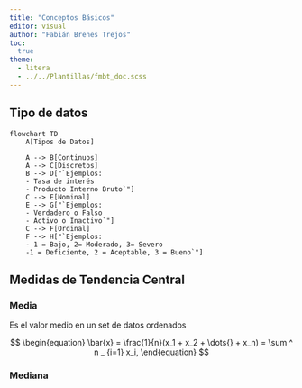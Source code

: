 ```yaml
---
title: "Conceptos Básicos"
editor: visual
author: "Fabián Brenes Trejos"
toc:
  true
theme: 
  - litera
  - ../../Plantillas/fmbt_doc.scss
---
```


## Tipo de datos

```mermaid

flowchart TD
    A[Tipos de Datos] 

    A --> B[Continuos]
    A --> C[Discretos]
    B --> D["`Ejemplos:
    - Tasa de interés
    - Producto Interno Bruto`"]
    C --> E[Nominal]
    E --> G["`Ejemplos:
    - Verdadero o Falso
    - Activo o Inactivo`"]
    C --> F[Ordinal]
    F --> H["`Ejemplos:
    - 1 = Bajo, 2= Moderado, 3= Severo
    -1 = Deficiente, 2 = Aceptable, 3 = Bueno`"]

```

## Medidas de Tendencia Central

### Media

Es el valor medio en un set de datos ordenados

$$
\begin{equation}
    \bar{x} = \frac{1}{n}(x_1 + x_2 + \dots{} +  x_n) = \sum ^ n _ {i=1}  x_i,
    \end{equation}
$$

### Mediana